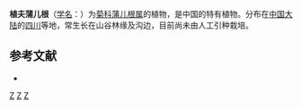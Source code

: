 {{Speciesbox 
| genus = Sinosenecio
| species = fangianus
| authority = [[陈艺林|Y. L. Chen]]
}}

'''植夫蒲儿根'''（[[学名|学名]]：{{lang|la|''Sinosenecio fangianus''}}）为[[菊科|菊科]][[蒲儿根属|蒲儿根属]]的植物，是中国的特有植物。分布在[[中国大陆|中国大陆]]的[[四川|四川]]等地，常生长在山谷林缘及沟边，目前尚未由人工引种栽培。

== 参考文献 ==
<div class="references-small">
* {{cite web| url =http://www.bioinfo.cn/db05/KmzwSpecies.php?action=view&id=5538| title =植夫蒲儿根| work =《中国高等植物数据库全库》| publisher =中国科学院微生物研究所| author =昆明植物研究所| accessdate =2009-02-24| deadurl =yes| archiveurl =https://web.archive.org/web/20160305020152/http://www.bioinfo.cn/db05/KmzwSpecies.php?action=view&id=5538| archivedate =2016-03-05}}
</div>
{{Taxonbar|from=Q11117381}}

[[Category:蒲儿根属|Z]]
[[Category:中國特有植物|Z]]
[[Category:四川植物|Z]]